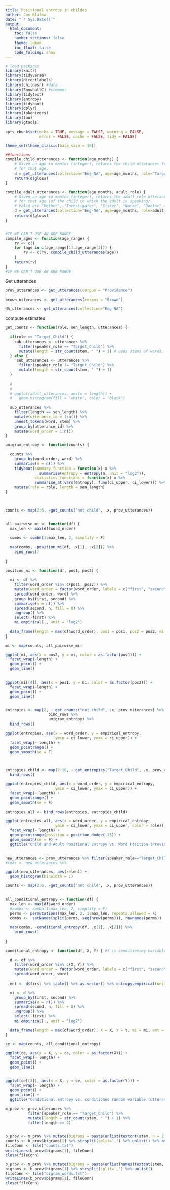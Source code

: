 ```yaml
---
title: Positional entropy in childes
author: Joe Klafka
date: "`r Sys.Date()`"
output: 
  html_document:
    toc: false
    number_sections: false
    theme: lumen
    toc_float: false
    code_folding: show 
---
```


```r
# load packages
library(knitr)
library(tidyverse)
library(directlabels)
library(childesr) #data
library(SnowballC) #stemmer
library(tidytext)
library(entropy)
library(tidyboot)
library(dplyr)
library(tokenizers)
library(tau)
library(gtools)

opts_chunk$set(echo = TRUE, message = FALSE, warning = FALSE, 
               error = FALSE, cache = FALSE, tidy = FALSE)

theme_set(theme_classic(base_size = 16))
```


```r
##functions
compile_child_utterances <- function(age_months) {
	# Given an age in months (integer), returns the child utterances from the Eng-NA corpus
	# for that age.
	d = get_utterances(collection="Eng-NA", age=age_months, role="Target_Child")
	return(d$gloss)
}

compile_adult_utterances <- function(age_months, adult_role) {
	# Given an age in months (integer), returns the adult_role utterances from the Eng-NA corpus
	# for that age (of the child to which the adult is speaking).
	# Valid are "Mother", "Investigator", "Sister", "Nurse", "Doctor" and "Father". 
	d = get_utterances(collection="Eng-NA", age=age_months, role=adult_role)
	return(d$gloss)
}


#IF WE CAN'T USE AN AGE RANGE
compile_ages <- function(age_range) {
	rv <- c()
	for (age in c(age_range[1]:age_range[2])) {
		rv <- c(rv, compile_child_utterances(age))
	}
	return(rv)
}
#IF WE CAN'T USE AN AGE RANGE
```

Get utterances
```r
prov_utterances <- get_utterances(corpus = "Providence")

brown_utterances <- get_utterances(corpus = "Brown")

NA_utterances <- get_utterances(collection="Eng-NA")
```

compute estimates
```r
get_counts <- function(role, sen_length, utterances) {
  
  if(role == "Target_Child") {
    sub_utterances <- utterances %>%
      filter(speaker_role == "Target_Child") %>%
      mutate(length = str_count(stem, " ") + 1) # uses stems of words, not original words
  } else {
     sub_utterances <- utterances %>%
      filter(speaker_role != "Target_Child") %>%
      mutate(length = str_count(stem, " ") + 1)
  }
  
  # 
  # 
  # ggplot(adult_utterances, aes(x = length)) +
  #   geom_histogram(fill = "white", color = "black")
  
  sub_utterances %>%
    filter(length == sen_length) %>%
    mutate(utterance_id = 1:n()) %>%
    unnest_tokens(word, stem) %>%
    group_by(utterance_id) %>%
    mutate(word_order = 1:n())
}

unigram_entropy <- function(counts) {
     
  counts %>%
    group_by(word_order, word) %>%
    summarise(n = n()) %>%
    tidyboot(summary_function = function(x) x %>% 
               summarise(entropy = entropy(n, unit = "log2")),
             statistics_functions = function(x) x %>%
             summarise_at(vars(entropy), funs(ci_upper, ci_lower))) %>%
    mutate(role = role, length = sen_length)
}
   


counts <- map(2:6, ~get_counts("not child", .x, prov_utterances))


all_pairwise_mi <- function(df) {
  max_len <- max(df$word_order)
  
  combs <- combn(1:max_len, 2, simplify = F) 
  
  map(combs, ~position_mi(df, .x[1], .x[2])) %>%
    bind_rows()
  
}

position_mi <- function(df, pos1, pos2) {
  
  mi <- df %>%
    filter(word_order %in% c(pos1, pos2)) %>%
    mutate(word_order = factor(word_order, labels = c("first", "second"))) %>%
    spread(word_order, word) %>%
    group_by(first, second) %>%
    summarise(n = n()) %>%
    spread(second, n, fill = 0) %>% 
    ungroup() %>%
    select(-first) %>%
    mi.empirical(., unit = "log2")
  
  data_frame(length = max(df$word_order), pos1 = pos1, pos2 = pos2, mi = mi)
}

mi <- map(counts, all_pairwise_mi)

ggplot(mi, aes(x = pos2, y = mi, color = as.factor(pos1))) + 
  facet_wrap(~length) + 
  geom_point() + 
  geom_line()


ggplot(mi[[4]], aes(x = pos1, y = mi, color = as.factor(pos2))) + 
  facet_wrap(~length) + 
  geom_point() + 
  geom_line()


entropies <- map(2, ~ get_counts("not child", .x, prov_utterances) %>%
                   bind_rows %>%
                   unigram_entropy) %>%
  bind_rows()

ggplot(entropies, aes(x = word_order, y = empirical_entropy,
                      ymin = ci_lower, ymax = ci_upper)) +
  facet_wrap(~ length) + 
  geom_pointrange() +
  geom_smooth(se = F)



entropies_child <- map(2:10, ~ get_entropies("Target_Child", .x, prov_utterances)) %>%
  bind_rows()

ggplot(entropies_child, aes(x = word_order, y = empirical_entropy,
                      ymin = ci_lower, ymax = ci_upper)) +
  facet_wrap(~ length) + 
  geom_pointrange() +
  geom_smooth(se = F)

entropies_all <- bind_rows(entropies, entropies_child)

ggplot(entropies_all, aes(x = word_order, y = empirical_entropy,
                      ymin = ci_lower, ymax = ci_upper, color = role)) +
  facet_wrap(~ length) + 
  geom_pointrange(position = position_dodge(.25)) +
  geom_smooth(se = F) +
  ggtitle("Child and Adult Positional Entropy vs. Word Position (Providence corpus)")


new_utterances <- prov_utterances %>% filter(speaker_role=="Target_Child") %>% mutate(len = str_count(stem, " ") + 1)
#toks <- new_utterances %>% 

ggplot(new_utterances, aes(x=len)) +
  geom_histogram(binwidth = 1)
```

```r

counts <- map(2:6, ~get_counts("not child", .x, prov_utterances))


all_conditional_entropy <- function(df) {
  max_len <- max(df$word_order)
  #combs <- combn(1:max_len, 2, simplify = F)
  perms <- permutations(max_len, 2, 1:max_len, repeats.allowed = F) 
  combs <-  setNames(split(perms, seq(nrow(perms))), rownames(perms))
  
  map(combs, ~conditional_entropy(df, .x[1], .x[2])) %>%
    bind_rows()
  
}

conditional_entropy <- function(df, X, Y) { #Y is conditioning variable
  
  d <- df %>%
    filter(word_order %in% c(X, Y)) %>%
    mutate(word_order = factor(word_order, labels = c("first", "second"))) %>%
    spread(word_order, word) 
  
  ent <- d$first %>% table() %>% as.vector() %>% entropy.empirical(unit="log2")

  mi <- d %>% 
    group_by(first, second) %>%
    summarise(n = n()) %>%
    spread(second, n, fill = 0) %>% 
    ungroup() %>%
    select(-first) %>%
    mi.empirical(., unit = "log2")

  data_frame(length = max(df$word_order), X = X, Y = Y, mi = mi, ent = ent, ce = ent - mi)
}

ce <- map(counts, all_conditional_entropy)

ggplot(ce, aes(x = X, y = ce, color = as.factor(X))) + 
  facet_wrap(~ length) + 
  geom_point() + 
  geom_line()


ggplot(ce[[3]], aes(x = X, y = ce, color = as.factor(Y))) + 
  facet_wrap(~ length) + 
  geom_point() + 
  geom_line() + 
  ggtitle("Conditional entropy vs. conditioned random variable (utterances of length 5)")

```


```r
m_prov <- prov_utterances %>%
          filter(speaker_role == "Target_Child") %>%
          mutate(length = str_count(stem, " ") + 1) %>% 
          filter(length >= 2)


b_prov <- m_prov %>% mutate(bigrams = paste(unlist(textcnt(stem, n = 2, split = " ", method = "string")), collapse = ",")) #get all the counts of bigrams from all of the dataframe
counts <- b_prov$bigrams[1] %>% strsplit(split=',') %>% unlist() %>% as.numeric()
fileConn <- file("counts.txt")
writeLines(b_prov$bigrams[1], fileConn)
close(fileConn)

b_prov <- m_prov %>% mutate(bigrams = paste(unlist(names(textcnt(stem, n = 2, split = " ", method = "string"))), collapse = ",")) #get all of the bigrams from the entire dataframe
bigrams <- b_prov$bigrams[1] %>% strsplit(split=',') %>% unlist()
fileConn <- file("bigram_words.txt")
writeLines(b_prov$bigrams[1], fileConn)
close(fileConn)

```

